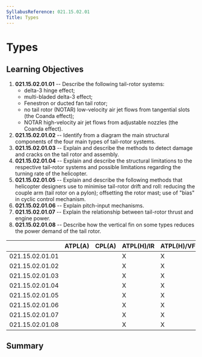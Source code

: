 ```yaml
---
SyllabusReference: 021.15.02.01
Title: Types
---
```


# Types

## Learning Objectives

1.  **021.15.02.01.01** -- Describe the following tail-rotor systems:
    - delta-3 hinge effect;
    - multi-bladed delta-3 effect;
    - Fenestron or ducted fan tail rotor;
    - no tail rotor (NOTAR) low-velocity air jet flows from tangential slots
      (the Coanda effect);
    - NOTAR high-velocity air jet flows from adjustable nozzles (the Coanda
      effect).
2.  **021.15.02.01.02** -- Identify from a diagram the main structural
    components of the four main types of tail-rotor systems.
3.  **021.15.02.01.03** -- Explain and describe the methods to detect damage and
    cracks on the tail rotor and assembly.
4.  **021.15.02.01.04** -- Explain and describe the structural limitations to
    the respective tail-rotor systems and possible limitations regarding the
    turning rate of the helicopter.
5.  **021.15.02.01.05** -- Explain and describe the following methods that
    helicopter designers use to minimise tail-rotor drift and roll: reducing the
    couple arm (tail rotor on a pylon); offsetting the rotor mast; use of "bias"
    in cyclic control mechanism.
6.  **021.15.02.01.06** -- Explain pitch-input mechanisms.
7.  **021.15.02.01.07** -- Explain the relationship between tail-rotor thrust
    and engine power.
8.  **021.15.02.01.08** -- Describe how the vertical fin on some types reduces
    the power demand of the tail rotor.

|                 | ATPL(A) | CPL(A) | ATPL(H)/IR | ATPL(H)/VFR | CPL(H) | IR  | CBIR(A) |
| --------------- | ------- | ------ | ---------- | ----------- | ------ | --- | ------- |
| 021.15.02.01.01 |         |        | X          | X           | X      |     |         |
| 021.15.02.01.02 |         |        | X          | X           | X      |     |         |
| 021.15.02.01.03 |         |        | X          | X           | X      |     |         |
| 021.15.02.01.04 |         |        | X          | X           | X      |     |         |
| 021.15.02.01.05 |         |        | X          | X           | X      |     |         |
| 021.15.02.01.06 |         |        | X          | X           | X      |     |         |
| 021.15.02.01.07 |         |        | X          | X           | X      |     |         |
| 021.15.02.01.08 |         |        | X          | X           | X      |     |         |

## Summary
